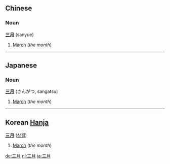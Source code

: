==Chinese==
===Noun===
'''[[三]][[月]]''' (sanyue)

# [[March]] (''the month'')

----
==Japanese==
===Noun===
'''[[三]][[月]]''' (さんがつ, sangatsu)

# [[March]] (''the month'')

----

==Korean [[Hanja]]==
<!-- noun, surely? -->
'''[[三]][[月]]''' ([[삼월]])

# [[March]] (''the month'')

[[de:三月]]
[[nl:三月]]
[[ja:三月]]
